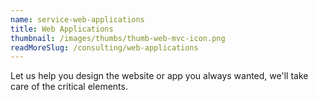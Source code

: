 ```yaml
---
name: service-web-applications
title: Web Applications
thumbnail: /images/thumbs/thumb-web-mvc-icon.png
readMoreSlug: /consulting/web-applications
---
```


Let us help you design the website or app you always wanted, we'll take care of the critical elements.
